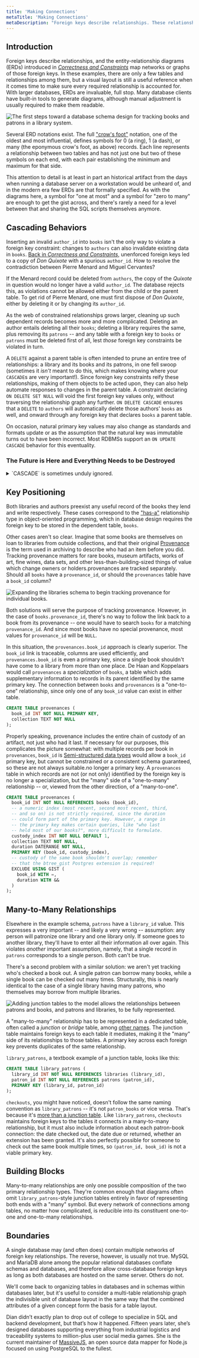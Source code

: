 ```yaml
---
title: 'Making Connections'
metaTitle: 'Making Connections'
metaDescription: "Foreign keys describe relationships. These relationships, and clusters of relationships, in turn define the structure of the database."
---
```

## Introduction

Foreign keys describe relationships, and the entity-relationship diagrams (ERDs) introduced in *[Correctness and Constraints](correctness-constraints#on-the-database-foreign-keys)* map networks or graphs of those foreign keys. In these examples, there are only a few tables and relationships among them, but a visual layout is still a useful reference when it comes time to make sure every required relationship is accounted for. With larger databases, ERDs are invaluable, full stop. Many database clients have built-in tools to generate diagrams, although manual adjustment is usually required to make them readable.

![The first steps toward a database schema design for tracking books and patrons in a library system.](/content/modeling/libraries-initial.png)

Several ERD notations exist. The full ["crow's foot"](http://www2.cs.uregina.ca/~bernatja/crowsfoot.html) notation, one of the oldest and most influential, defines symbols for 0 (a ring), 1 (a dash), or many (the eponymous crow's foot, as above) records. Each line represents a relationship between two tables and has not just one but two of these symbols on each end, with each pair establishing the minimum and maximum for that side.

This attention to detail is at least in part an historical artifact from the days when running a database server on a workstation would be unheard of, and in the modern era few ERDs are that formally specified. As with the diagrams here, a symbol for "one at most" and a symbol for "zero to many" are enough to get the gist across, and there's rarely a need for a level between that and sharing the SQL scripts themselves anymore.

## Cascading Behaviors

Inserting an invalid `author_id` into `books` isn't the only way to violate a foreign key constraint: changes to `authors` can also invalidate existing data in `books`. [Back in *Correctness and Constraints*](correctness-constraints#on-the-database-foreign-keys), unenforced foreign keys led to a copy of *Don Quixote* with a spurious `author_id`. How to resolve the contradiction between Pierre Menard and Miguel Cervantes?

If the Menard record could be deleted from `authors`, the copy of the *Quixote* in question would no longer have a valid `author_id`. The database rejects this, as violations cannot be allowed either from the child or the parent table. To get rid of Pierre Menard, one must first dispose of *Don Quixote*, either by deleting it or by changing its `author_id`.

As the web of constrained relationships grows larger, cleaning up such dependent records becomes more and more complicated. Deleting an author entails deleting all their `books`; deleting a library requires the same, plus removing its `patrons` -- and any table with a foreign key to `books` or `patrons` must be deleted first of all, lest *those* foreign key constraints be violated in turn.

A `DELETE` against a parent table is often intended to prune an entire tree of relationships: a library and its books and its patrons, in one fell swoop (sometimes it *isn't* meant to do this, which makes knowing where your `CASCADE`s are very important!). Since foreign key constraints reify these relationships, making of them objects to be acted upon, they can also help automate responses to changes in the parent table. A constraint declaring `ON DELETE SET NULL` will void the first foreign key values only, without traversing the relationship graph any further. `ON DELETE CASCADE` ensures that a `DELETE` to `authors` will automatically delete those authors' `books` as well, and onward through any foreign key that declares `books` a parent table.

On occasion, natural primary key values may also change as standards and formats update or as the assumption that the natural key was immutable turns out to have been incorrect. Most RDBMSs support an `ON UPDATE CASCADE` behavior for this eventuality.

### The Future is Here and Everything Needs to be Destroyed

<details>
<summary>
`CASCADE` is sometimes unduly ignored.
</summary>

Even if real `libraries` or `authors` are never supposed to be deleted (only deactivated, or "soft-deleted"), both automated and manual tests often require a fresh, empty database up front or even for each individual test. Dropping and recreating the database breaks connections, requires elevated permissions, and is the slowest possible solution to boot.

The usual recourse is a "teardown" function or script which deletes anything previous tests might have inserted into the database, table by table. Without `CASCADE` directives, these deletions must be arranged carefully in a [topological sort order](https://en.wikipedia.org/wiki/Topological_sorting) around the relationship graph to avoid ever violating a foreign key constraint. With `CASCADE`s, teardown mostly takes care of itself once you delete records at the center of each of the database's various relationship graphs.
</details>

## Key Positioning

Both libraries and authors preexist any useful record of the books they lend and write respectively. These cases correspond to the ["has-a"](https://en.wikipedia.org/wiki/Has-a) relationship type in object-oriented programming, which in database design requires the foreign key to be stored in the dependent table, `books`.

Other cases aren't so clear. Imagine that some books are themselves on loan to libraries from outside collections, and that their original <footnote><note><a href="https://en.wikipedia.org/wiki/Provenance">Provenance</a> is the term used in archiving to describe who had an item before you did. Tracking provenance matters for rare books, museum artifacts, works of art, fine wines, data sets, and other less-than-building-sized things of value which change owners or holders.</note><text>provenances</text></footnote> are tracked separately. Should all `books` have a `provenance_id`, or should the `provenances` table have a `book_id` column?

![Expanding the libraries schema to begin tracking provenance for individual books.](/content/modeling/libraries-provenances.png)

Both solutions will serve the purpose of tracking provenance. However, in the case of `books.provenance_id`, there's no way to follow the link back to a book from its provenance -- one would have to search `books` for a matching `provenance_id`. And since most books have no special provenance, most values for `provenance_id` will be `NULL`.

In this situation, the `provenances.book_id` approach is clearly superior. The `book_id` link is traceable, columns are used efficiently, and `provenances.book_id` is even a primary key, since a single book shouldn't have come to a library from more than one place. De Haan and Koppelaars would call `provenances` a *specialization* of `books`, a table which adds supplementary information to records in its parent identified by the same primary key. The connection between `books` and `provenances` is a "one-to-one" relationship, since only one of any `book_id` value can exist in either table.

```sql
CREATE TABLE provenances (
  book_id INT NOT NULL PRIMARY KEY,
  collection TEXT NOT NULL
);
```

Properly speaking, provenance includes the entire chain of custody of an artifact, not just who had it last. If necessary for our purposes, this complicates the picture somewhat: with multiple records per book in `provenances`, `book_id` is <footnote><note>[Semi-structured data types](tables-tuples-types#semi-structured-data-types) would allow a `book_id` primary key, but cannot be constrained or a consistent schema guaranteed, so these are not always suitable.</note><text>no longer a primary key</text></footnote>. A `provenances` table in which records are not (or not only) identified by the foreign key is no longer a specialization, but the "many" side of a "one-to-many" relationship -- or, viewed from the other direction, of a "many-to-one".

```sql
CREATE TABLE provenances (
  book_id INT NOT NULL REFERENCES books (book_id),
  -- a numeric index (most recent, second most recent, third,
  -- and so on) is not strictly required, since the duration
  -- could form part of the primary key. However, a range in
  -- the primary key makes certain queries, like "who last
  -- held most of our books?", more difficult to formulate.
  custody_index INT NOT NULL DEFAULT 1,
  collection TEXT NOT NULL,
  duration DATERANGE NOT NULL,
  PRIMARY KEY (book_id, custody_index),
  -- custody of the same book shouldn't overlap; remember
  -- that the btree_gist Postgres extension is required!
  EXCLUDE USING GIST (
    book_id WITH =,
    duration WITH &&
  )
);
```

## Many-to-Many Relationships

Elsewhere in the example schema, `patrons` have a `library_id` value. This expresses a very important -- and likely a very wrong -- assumption: any person will patronize one library and one library only. If someone goes to another library, they'll have to enter all their information all over again. This violates *another* important assumption, namely, that a single record in `patrons` corresponds to a single person. Both can't be true.

There's a second problem with a similar solution: we aren't yet tracking who's checked a book out. A single patron can borrow many books, while a single book can be checked out many times. Structurally, this is nearly identical to the case of a single library having many patrons, who themselves may borrow from multiple libraries.

![Adding junction tables to the model allows the relationships between patrons and books, and patrons and libraries, to be fully represented.](/content/modeling/libraries-full.png)

A "many-to-many" relationship has to be represented in a dedicated table, often called a *junction* or *bridge* table, among [other names](https://en.wikipedia.org/wiki/Associative_entity). The junction table maintains foreign keys to each table it mediates, making it the "many" side of its relationships to those tables. A primary key across each foreign key prevents duplicates of the same relationship.

`library_patrons`, a textbook example of a junction table, looks like this:

```sql
CREATE TABLE library_patrons (
  library_id INT NOT NULL REFERENCES libraries (library_id),
  patron_id INT NOT NULL REFERENCES patrons (patron_id),
  PRIMARY KEY (library_id, patron_id)
);
```

`checkouts`, you might have noticed, doesn't follow the same naming convention as `library_patrons` -- it's not `patron_books` or vice versa. That's because it's [more than a junction table](know-your-problem-space#what-is-important-enough-to-qualify-as-an-entity). Like `library_patrons`, `checkouts` maintains foreign keys to the tables it connects in a many-to-many relationship, but it must also include information about each patron-book connection: the date checked out, the date due or returned, whether an extension has been granted. It's also perfectly possible for someone to check out the same book multiple times, so `(patron_id, book_id)` is not a viable primary key.

## Building Blocks

Many-to-many relationships are only one possible composition of the two primary relationship types. They're common enough that diagrams often omit `library_patrons`-style junction tables entirely in favor of representing both ends with a "many" symbol. But every network of connections among tables, no matter how complicated, is reducible into its constituent one-to-one and one-to-many relationships.

## Boundaries

A single database may (and often does) contain multiple networks of foreign key relationships. The reverse, however, is usually not true. MySQL and MariaDB alone among the popular relational databases conflate schemas and databases, and therefore allow cross-database foreign keys as long as both databases are hosted on the same server. Others do not.

We'll come back to organizing tables in databases and in schemas within databases later, but it's useful to consider a multi-table relationship graph the indivisible unit of database layout in the same way that the combined attributes of a given concept form the basis for a table layout.

<AuthorInfo name="Dian Fay" image="/content/modeling/dmfay.jpg">

Dian didn’t exactly plan to drop out of college to specialize in SQL and backend development, but that’s how it happened. Fifteen years later, she’s designed databases supporting everything from industrial logistics and traceability systems to million-plus user social media games. She is the current maintainer of <a href="https://massivejs.org">MassiveJS</a>, an open source data mapper for Node.js focused on using PostgreSQL to the fullest.

</AuthorInfo>
